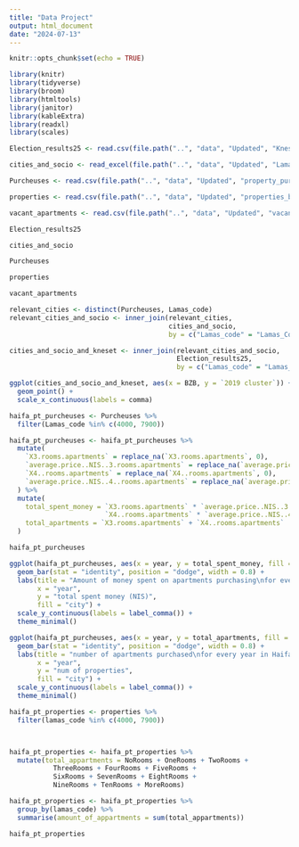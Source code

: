 ```yaml
---
title: "Data Project"
output: html_document
date: "2024-07-13"
---
```


```r
knitr::opts_chunk$set(echo = TRUE)
```


```r
library(knitr)
library(tidyverse)
library(broom)
library(htmltools)
library(janitor)
library(kableExtra)
library(readxl)
library(scales)
```



```r
Election_results25 <- read.csv(file.path("..", "data", "Updated", "Kneset25_summed.csv"))

cities_and_socio <- read_excel(file.path("..", "data", "Updated", "Lamas cities and socio.xlsx"))

Purcheuses <- read.csv(file.path("..", "data", "Updated", "property_purchases.csv"))

properties <- read.csv(file.path("..", "data", "Updated", "properties_by_rooms.csv"))

vacant_apartments <- read.csv(file.path("..", "data", "Updated", "vacant_apartments.csv"))

Election_results25

cities_and_socio

Purcheuses

properties

vacant_apartments


```


```r
relevant_cities <- distinct(Purcheuses, Lamas_code)
relevant_cities_and_socio <- inner_join(relevant_cities,
                                        cities_and_socio,
                                        by = c("Lamas_code" = "Lamas_Code"))

cities_and_socio_and_kneset <- inner_join(relevant_cities_and_socio,
                                          Election_results25,
                                          by = c("Lamas_code" = "Lamas_code"))

ggplot(cities_and_socio_and_kneset, aes(x = BZB, y = `2019 cluster`)) +
  geom_point() + 
  scale_x_continuous(labels = comma)

```
```r
haifa_pt_purcheuses <- Purcheuses %>%
  filter(Lamas_code %in% c(4000, 7900))

haifa_pt_purcheuses <- haifa_pt_purcheuses %>%
  mutate(
    `X3.rooms.apartments` = replace_na(`X3.rooms.apartments`, 0),
    `average.price..NIS..3.rooms.apartments` = replace_na(`average.price..NIS..3.rooms.apartments`, 0),
    `X4..rooms.apartments` = replace_na(`X4..rooms.apartments`, 0),
    `average.price..NIS..4..rooms.apartments` = replace_na(`average.price..NIS..4..rooms.apartments`, 0)
  ) %>%
  mutate(
    total_spent_money = `X3.rooms.apartments` * `average.price..NIS..3.rooms.apartments` +
                        `X4..rooms.apartments` * `average.price..NIS..4..rooms.apartments`,
    total_apartments = `X3.rooms.apartments` + `X4..rooms.apartments`
  )

haifa_pt_purcheuses

```



```r

ggplot(haifa_pt_purcheuses, aes(x = year, y = total_spent_money, fill = Lamas_name)) +
  geom_bar(stat = "identity", position = "dodge", width = 0.8) +
  labs(title = "Amount of money spent on apartments purchasing\nfor every year in Haifa and Petah Tiqwa",
       x = "year",
       y = "total spent money (NIS)",
       fill = "city") +
  scale_y_continuous(labels = label_comma()) +
  theme_minimal()

```



```r

ggplot(haifa_pt_purcheuses, aes(x = year, y = total_apartments, fill = Lamas_name)) +
  geom_bar(stat = "identity", position = "dodge", width = 0.8) +
  labs(title = "number of apartments purchased\nfor every year in Haifa and Petah Tiqwa",
       x = "year",
       y = "num of properties",
       fill = "city") +
  scale_y_continuous(labels = label_comma()) +
  theme_minimal()

```





```r
haifa_pt_properties <- properties %>%
  filter(lamas_code %in% c(4000, 7900))



haifa_pt_properties <- haifa_pt_properties %>%
  mutate(total_appartments = NoRooms + OneRooms + TwoRooms +
           ThreeRooms + FourRooms + FiveRooms +
           SixRooms + SevenRooms + EightRooms +
           NineRooms + TenRooms + MoreRooms)

haifa_pt_properties <- haifa_pt_properties %>%
  group_by(lamas_code) %>%
  summarise(amount_of_appartments = sum(total_appartments))

haifa_pt_properties

```